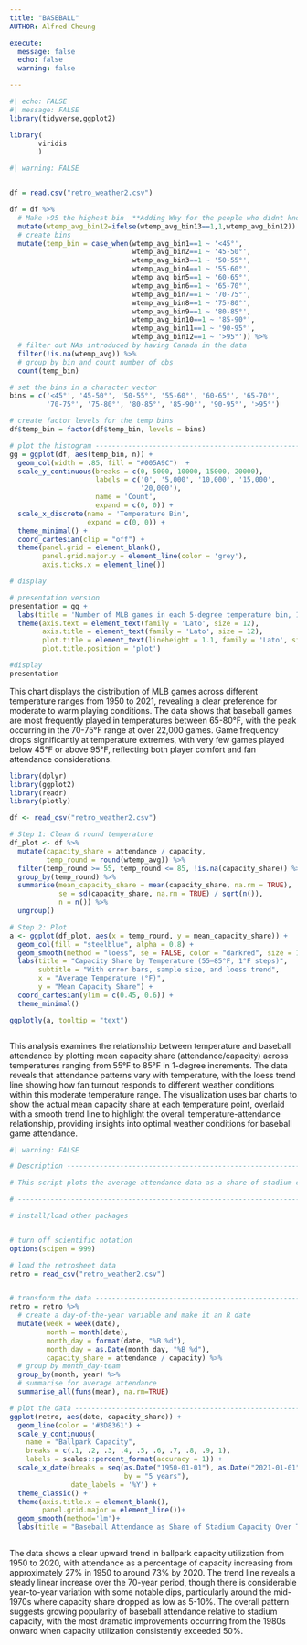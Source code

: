 ```yaml
---
title: "BASEBALL"
AUTHOR: Alfred Cheung

execute: 
  message: false
  echo: false
  warning: false

---
```


```r
#| echo: FALSE
#| message: FALSE
library(tidyverse,ggplot2)

library(
       viridis
       )
```


```r
#| warning: FALSE


df = read.csv("retro_weather2.csv")

df = df %>%
  # Make >95 the highest bin  **Adding Why for the people who didnt know how to code**
  mutate(wtemp_avg_bin12=ifelse(wtemp_avg_bin13==1,1,wtemp_avg_bin12)) %>%
  # create bins
  mutate(temp_bin = case_when(wtemp_avg_bin1==1 ~ '<45°',
                              wtemp_avg_bin2==1 ~ '45-50°',
                              wtemp_avg_bin3==1 ~ '50-55°',
                              wtemp_avg_bin4==1 ~ '55-60°',
                              wtemp_avg_bin5==1 ~ '60-65°',
                              wtemp_avg_bin6==1 ~ '65-70°',
                              wtemp_avg_bin7==1 ~ '70-75°',
                              wtemp_avg_bin8==1 ~ '75-80°',
                              wtemp_avg_bin9==1 ~ '80-85°',
                              wtemp_avg_bin10==1 ~ '85-90°',
                              wtemp_avg_bin11==1 ~ '90-95°',
                              wtemp_avg_bin12==1 ~ '>95°')) %>%
  # filter out NAs introduced by having Canada in the data
  filter(!is.na(wtemp_avg)) %>%
  # group by bin and count number of obs
  count(temp_bin) 

# set the bins in a character vector
bins = c('<45°', '45-50°', '50-55°', '55-60°', '60-65°', '65-70°',
         '70-75°', '75-80°', '80-85°', '85-90°', '90-95°', '>95°')

# create factor levels for the temp bins
df$temp_bin = factor(df$temp_bin, levels = bins)

# plot the histogram ------------------------------------------------------
gg = ggplot(df, aes(temp_bin, n)) +
  geom_col(width = .85, fill = "#005A9C")  + 
  scale_y_continuous(breaks = c(0, 5000, 10000, 15000, 20000),
                     labels = c('0', '5,000', '10,000', '15,000', 
                                '20,000'),
                     name = 'Count', 
                     expand = c(0, 0)) +
  scale_x_discrete(name = 'Temperature Bin',
                   expand = c(0, 0)) +
  theme_minimal() +
  coord_cartesian(clip = "off") +
  theme(panel.grid = element_blank(),
        panel.grid.major.y = element_line(color = 'grey'),
        axis.ticks.x = element_line())

# display

# presentation version
presentation = gg +
  labs(title = 'Number of MLB games in each 5-degree temperature bin, 1950-2000') +
  theme(axis.text = element_text(family = 'Lato', size = 12),
        axis.title = element_text(family = 'Lato', size = 12),
        plot.title = element_text(lineheight = 1.1, family = 'Lato', size = 20),
        plot.title.position = 'plot')

#display
presentation
```

This chart displays the distribution of MLB games across different temperature ranges from 1950 to 2021, revealing a clear preference for moderate to warm playing conditions. The data shows that baseball games are most frequently played in temperatures between 65-80°F, with the peak occurring in the 70-75°F range at over 22,000 games. Game frequency drops significantly at temperature extremes, with very few games played below 45°F or above 95°F, reflecting both player comfort and fan attendance considerations.





```r
library(dplyr)
library(ggplot2)
library(readr)
library(plotly)

df <- read_csv("retro_weather2.csv")

# Step 1: Clean & round temperature
df_plot <- df %>%
  mutate(capacity_share = attendance / capacity,
         temp_round = round(wtemp_avg)) %>%
  filter(temp_round >= 55, temp_round <= 85, !is.na(capacity_share)) %>%
  group_by(temp_round) %>%
  summarise(mean_capacity_share = mean(capacity_share, na.rm = TRUE),
            se = sd(capacity_share, na.rm = TRUE) / sqrt(n()),
            n = n()) %>%
  ungroup()

# Step 2: Plot
a <- ggplot(df_plot, aes(x = temp_round, y = mean_capacity_share)) +
  geom_col(fill = "steelblue", alpha = 0.8) +
  geom_smooth(method = "loess", se = FALSE, color = "darkred", size = 1.2) +
  labs(title = "Capacity Share by Temperature (55–85°F, 1°F steps)",
       subtitle = "With error bars, sample size, and loess trend",
       x = "Average Temperature (°F)",
       y = "Mean Capacity Share") +
  coord_cartesian(ylim = c(0.45, 0.6)) +
  theme_minimal()

ggplotly(a, tooltip = "text")



```

This analysis examines the relationship between temperature and baseball attendance by plotting mean capacity share (attendance/capacity) across temperatures ranging from 55°F to 85°F in 1-degree increments. The data reveals that attendance patterns vary with temperature, with the loess trend line showing how fan turnout responds to different weather conditions within this moderate temperature range. The visualization uses bar charts to show the actual mean capacity share at each temperature point, overlaid with a smooth trend line to highlight the overall temperature-attendance relationship, providing insights into optimal weather conditions for baseball game attendance.



```r
#| warning: FALSE

# Description -------------------------------------------------------------

# This script plots the average attendance data as a share of stadium capacity across the sample period

# -------------------------------------------------------------------------

# install/load other packages


# turn off scientific notation
options(scipen = 999)

# load the retrosheet data
retro = read_csv("retro_weather2.csv")


# transform the data ------------------------------------------------------
retro = retro %>%
  # create a day-of-the-year variable and make it an R date
  mutate(week = week(date),
         month = month(date),
         month_day = format(date, "%B %d"),
         month_day = as.Date(month_day, "%B %d"),
         capacity_share = attendance / capacity) %>%
  # group by month_day-team
  group_by(month, year) %>%
  # summarise for average attendance
  summarise_all(funs(mean), na.rm=TRUE)

# plot the data -----------------------------------------------------------
ggplot(retro, aes(date, capacity_share)) +
  geom_line(color = '#3D8361') +  
  scale_y_continuous(
    name = "Ballpark Capacity",
    breaks = c(.1, .2, .3, .4, .5, .6, .7, .8, .9, 1),
    labels = scales::percent_format(accuracy = 1)) + 
  scale_x_date(breaks = seq(as.Date("1950-01-01"), as.Date("2021-01-01"),
                            by = "5 years"),
               date_labels = '%Y') +
  theme_classic() +
  theme(axis.title.x = element_blank(),
        panel.grid.major = element_line())+
  geom_smooth(method='lm')+
  labs(title = "Baseball Attendance as Share of Stadium Capacity Over Time")
  

```

The data shows a clear upward trend in ballpark capacity utilization from 1950 to 2020, with attendance as a percentage of capacity increasing from approximately 27% in 1950 to around 73% by 2020. The trend line reveals a steady linear increase over the 70-year period, though there is considerable year-to-year variation with some notable dips, particularly around the mid-1970s where capacity share dropped as low as 5-10%. The overall pattern suggests growing popularity of baseball attendance relative to stadium capacity, with the most dramatic improvements occurring from the 1980s onward when capacity utilization consistently exceeded 50%.